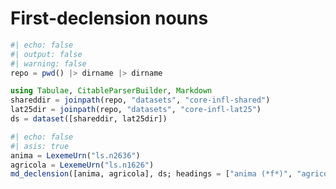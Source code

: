 # First-declension nouns


```julia
#| echo: false
#| output: false
#| warning: false
repo = pwd() |> dirname |> dirname

using Tabulae, CitableParserBuilder, Markdown
shareddir = joinpath(repo, "datasets", "core-infl-shared") 
lat25dir = joinpath(repo, "datasets", "core-infl-lat25") 
ds = dataset([shareddir, lat25dir])
```

```julia
#| echo: false
#| asis: true
anima = LexemeUrn("ls.n2636")
agricola = LexemeUrn("ls.n1626")
md_declension([anima, agricola], ds; headings = ["anima (*f*)", "agricola (*m*)"]) |> Markdown.parse
```